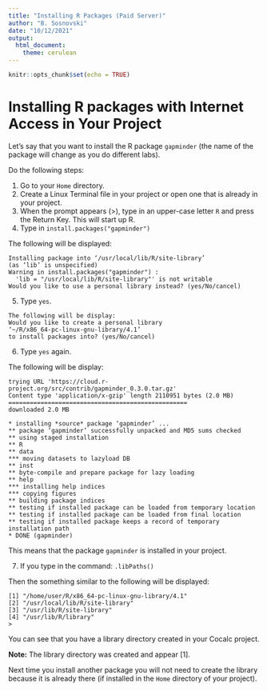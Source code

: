 ```yaml
---
title: "Installing R Packages (Paid Server)"
author: "B. Sosnovski"
date: "10/12/2021"
output: 
  html_document: 
    theme: cerulean
---
```


```r
knitr::opts_chunk$set(echo = TRUE)
```

# Installing R packages with Internet Access in Your Project

Let’s say that you want to install the R package `gapminder` (the name of the package will change as you do different labs).

Do the following steps:

1. Go to your `Home` directory.
2. Create a Linux Terminal file in your project or open one that is already in your project.
3. When the prompt appears (>), type in an upper-case letter `R` and press the Return Key. This will start up R.
4. Type in `install.packages("gapminder")`

The following will be displayed:

```
Installing package into ‘/usr/local/lib/R/site-library’
(as ‘lib’ is unspecified)
Warning in install.packages("gapminder") :
  'lib = "/usr/local/lib/R/site-library"' is not writable
Would you like to use a personal library instead? (yes/No/cancel) 
```

5)	Type `yes`.

```
The following will be display:
Would you like to create a personal library
‘~/R/x86_64-pc-linux-gnu-library/4.1’
to install packages into? (yes/No/cancel)
```

6)	Type `yes` again.

The following will be display:

```
trying URL 'https://cloud.r-project.org/src/contrib/gapminder_0.3.0.tar.gz'
Content type 'application/x-gzip' length 2110951 bytes (2.0 MB)
==================================================
downloaded 2.0 MB

* installing *source* package ‘gapminder’ ...
** package ‘gapminder’ successfully unpacked and MD5 sums checked
** using staged installation
** R
** data
*** moving datasets to lazyload DB
** inst
** byte-compile and prepare package for lazy loading
** help
*** installing help indices
*** copying figures
** building package indices
** testing if installed package can be loaded from temporary location
** testing if installed package can be loaded from final location
** testing if installed package keeps a record of temporary installation path
* DONE (gapminder)
```

This means that the package `gapminder` is installed in your project.

7)	If you type in the command: `.libPaths()`

Then the something similar to the following will be displayed:

```
[1] "/home/user/R/x86_64-pc-linux-gnu-library/4.1"
[2] "/usr/local/lib/R/site-library"               
[3] "/usr/lib/R/site-library"                     
[4] "/usr/lib/R/library"                          
>
```

You can see that you have a library directory created in your Cocalc project.

**Note:** The library directory was created and appear [1].

Next time you install another package you will not need to create the library because it is already there (if installed in the `Home` directory of your project).

